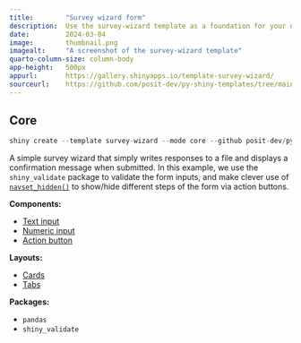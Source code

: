 ```yaml
---
title:        "Survey wizard form"
description:  Use the survey-wizard template as a foundation for your next Shiny app.
date:         2024-03-04
image:        thumbnail.png
imagealt:     "A screenshot of the survey-wizard template"
quarto-column-size: column-body
app-height:   500px
appurl:       https://gallery.shinyapps.io/template-survey-wizard/
sourceurl:    https://github.com/posit-dev/py-shiny-templates/tree/main/survey-wizard
---
```


::: {.panel-tabset .shiny-mode-tabset}
## Core
``` python
shiny create --template survey-wizard --mode core --github posit-dev/py-shiny-templates
```
:::


A simple survey wizard that simply writes responses to a file and displays a confirmation message when submitted.
In this example, we use the `shiny_validate` package to validate the form inputs, and make clever use of [`navset_hidden()`](/api/core/ui.navset_hidden.qmd) to show/hide different steps of the form via action buttons.


:::: {.grid .tags}
::: {.g-col-6 .g-col-sm-4}

**Components:**

* [Text input](/components/inputs/select-single/index.qmd)
* [Numeric input](/components/inputs/numeric-input/index.qmd)
* [Action button](/components/inputs/action-button/index.qmd)

:::
::: {.g-col-6 .g-col-sm-4}

**Layouts:**

* [Cards](/layouts/panels-cards/index.qmd#content-divided-by-cards)
* [Tabs](/layouts/tabs/index.qmd)

:::
::: {.g-col-6 .g-col-sm-4}

**Packages:**

* `pandas`
* `shiny_validate`

:::
::::
